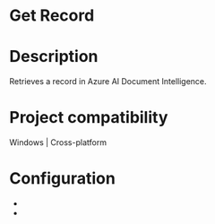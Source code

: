 ﻿# Get Record

# Description

Retrieves a record in Azure AI Document Intelligence.

# Project compatibility

Windows | Cross-platform

# Configuration

* 
*
